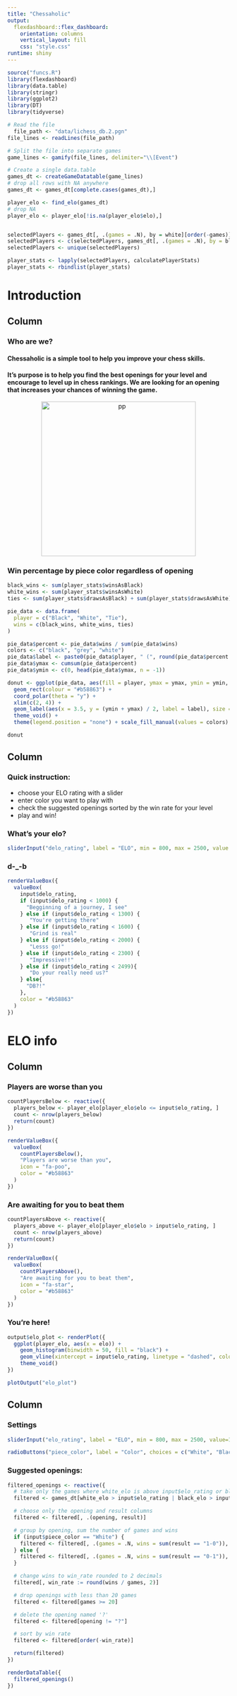 ```yaml
---
title: "Chessaholic"
output: 
  flexdashboard::flex_dashboard:
    orientation: columns
    vertical_layout: fill
    css: "style.css"
runtime: shiny
---
```



```r

source("funcs.R")
library(flexdashboard)
library(data.table)
library(stringr)
library(ggplot2)
library(DT)
library(tidyverse)

# Read the file
  file_path <- "data/lichess_db.2.pgn"
file_lines <- readLines(file_path)

# Split the file into separate games
game_lines <- gamify(file_lines, delimiter="\\[Event")

# Create a single data.table
games_dt <- createGameDatatable(game_lines)
# drop all rows with NA anywhere
games_dt <- games_dt[complete.cases(games_dt),]

player_elo <- find_elo(games_dt)
# drop NA
player_elo <- player_elo[!is.na(player_elo$elo),]


selectedPlayers <- games_dt[, .(games = .N), by = white][order(-games)][1:50, white]
selectedPlayers <- c(selectedPlayers, games_dt[, .(games = .N), by = black][order(-games)][1:50, black])
selectedPlayers <- unique(selectedPlayers)

player_stats <- lapply(selectedPlayers, calculatePlayerStats)
player_stats <- rbindlist(player_stats)

```



Introduction
=====================================

Column {data-width=600}
-------------------------------------
### Who are we?
#### Chessaholic is a simple tool to help you improve your chess skills.
#### It's purpose is to help you find the best openings for your level and encourage to level up in chess rankings. We are looking for an opening that increases your chances of winning the game. 
<p align="center">
  <img src="data/pp_monogram.jpg" width="350" title="pp">
</p>

### Win percentage by piece color regardless of opening

```r

black_wins <- sum(player_stats$winsAsBlack)
white_wins <- sum(player_stats$winsAsWhite)
ties <- sum(player_stats$drawsAsBlack) + sum(player_stats$drawsAsWhite)

pie_data <- data.frame(
  player = c("Black", "White", "Tie"),
  wins = c(black_wins, white_wins, ties)
)

pie_data$percent <- pie_data$wins / sum(pie_data$wins)
colors <- c("black", "grey", "white")
pie_data$label <- paste0(pie_data$player, " (", round(pie_data$percent * 100, 2), "%)")
pie_data$ymax <- cumsum(pie_data$percent)
pie_data$ymin <- c(0, head(pie_data$ymax, n = -1))

donut <- ggplot(pie_data, aes(fill = player, ymax = ymax, ymin = ymin, xmax = 4, xmin = 3)) +
  geom_rect(colour = "#b58863") +
  coord_polar(theta = "y") +
  xlim(c(2, 4)) +
  geom_label(aes(x = 3.5, y = (ymin + ymax) / 2, label = label), size = 8, color = "#684e39") +
  theme_void() +
  theme(legend.position = "none") + scale_fill_manual(values = colors)

donut

```

Column {data-width=450}
-------------------------------------

### Quick instruction:

* choose your ELO rating with a slider
* enter color you want to play with
* check the suggested openings sorted by the win rate for your level
* play and win!

### What's your elo?

```r

sliderInput("delo_rating", label = "ELO", min = 800, max = 2500, value = 1600, step = 50)

```

### d-_-b

```r

renderValueBox({
  valueBox(
    input$delo_rating,
    if (input$delo_rating < 1000) {
      "Begginning of a journey, I see"
    } else if (input$delo_rating < 1300) {
       "You're getting there"
    } else if (input$delo_rating < 1600) {
       "Grind is real"
    } else if (input$delo_rating < 2000) {
       "Lesss go!"
    } else if (input$delo_rating < 2300) {
       "Impressive!!"
    } else if (input$delo_rating < 2499){
       "Do your really need us?"
    } else{
      "DB?!"
    },
    color = "#b58863"
  )
})

```



ELO info
=====================================  
    
Column {data-width=600}
-------------------------------------
    
### Players are worse than you
    
```r

countPlayersBelow <- reactive({
  players_below <- player_elo[player_elo$elo <= input$elo_rating, ]
  count <- nrow(players_below)
  return(count)
})

renderValueBox({
  valueBox(
    countPlayersBelow(),
    "Players are worse than you",
    icon = "fa-poo",
    color = "#b58863"
  )
})

```


### Are awaiting for you to beat them

```r

countPlayersAbove <- reactive({
  players_above <- player_elo[player_elo$elo > input$elo_rating, ]
  count <- nrow(players_above)
  return(count)
})

renderValueBox({
  valueBox(
    countPlayersAbove(),
    "Are awaiting for you to beat them",
    icon = "fa-star",
    color = "#b58863"
  )
})

```

### You're here!

```r
output$elo_plot <- renderPlot({
  ggplot(player_elo, aes(x = elo)) +
    geom_histogram(binwidth = 50, fill = "black") +
    geom_vline(xintercept = input$elo_rating, linetype = "dashed", color = "red", size = 1.0) +
    theme_void()
})

plotOutput("elo_plot")


```
   
Column {data-width=450}
-------------------------------------

### Settings

```r

sliderInput("elo_rating", label = "ELO", min = 800, max = 2500, value=1600, step = 50)

radioButtons("piece_color", label = "Color", choices = c("White", "Black"), selected = "White")

```

### Suggested openings:

```r

filtered_openings <- reactive({
  # take only the games where white_elo is above input$elo_rating or black_elo is above input$elo_rating
  filtered <- games_dt[white_elo > input$elo_rating | black_elo > input$elo_rating, ]

  # choose only the opening and result columns
  filtered <- filtered[, .(opening, result)]

  # group by opening, sum the number of games and wins
  if (input$piece_color == "White") {
    filtered <- filtered[, .(games = .N, wins = sum(result == "1-0")), by = opening]
  } else {
    filtered <- filtered[, .(games = .N, wins = sum(result == "0-1")), by = opening]
  }

  # change wins to win_rate rounded to 2 decimals
  filtered[, win_rate := round(wins / games, 2)]

  # drop openings with less than 20 games
  filtered <- filtered[games >= 20]

  # delete the opening named '?'
  filtered <- filtered[opening != "?"]

  # sort by win rate
  filtered <- filtered[order(-win_rate)]

  return(filtered) 
})

renderDataTable({
  filtered_openings()
})

```


